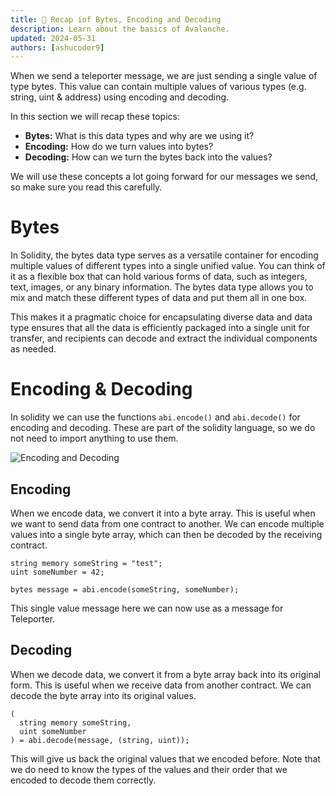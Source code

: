 ```yaml
---
title: 📕 Recap iof Bytes, Encoding and Decoding
description: Learn about the basics of Avalanche.
updated: 2024-05-31
authors: [ashucoder9]
---
```


When we send a teleporter message, we are just sending a single value of type bytes. This value can contain multiple values of various types (e.g. string, uint & address) using encoding and decoding. 

In this section we will recap these topics:

- **Bytes:** What is this data types and why are we using it? 
- **Encoding:** How do we turn values into bytes?
- **Decoding:** How can we turn the bytes back into the values?

We will use these concepts a lot going forward for our messages we send, so make sure you read this carefully.

# Bytes
In Solidity, the bytes data type serves as a versatile container for encoding multiple values of different types into a single unified value. You can think of it as a flexible box that can hold various forms of data, such as integers, text, images, or any binary information. The bytes data type allows you to mix and match these different types of data and put them all in one box.

This makes it a pragmatic choice for encapsulating diverse data and data type ensures that all the data is efficiently packaged into a single unit for transfer, and recipients can decode and extract the individual components as needed.

# Encoding & Decoding

In solidity we can use the functions `abi.encode()` and `abi.decode()` for encoding and decoding. These are part of the solidity language, so we do not need to import anything to use them.

![Encoding and Decoding](/course-images/solidity/encoding-decoding.png)

## Encoding
When we encode data, we convert it into a byte array. This is useful when we want to send data from one contract to another. We can encode multiple values into a single byte array, which can then be decoded by the receiving contract.

```solidity
string memory someString = "test";
uint someNumber = 42;

bytes message = abi.encode(someString, someNumber);
```

This single value message here we can now use as a message for Teleporter.

## Decoding
When we decode data, we convert it from a byte array back into its original form. This is useful when we receive data from another contract. We can decode the byte array into its original values.

```solidity
( 
  string memory someString,
  uint someNumber
) = abi.decode(message, (string, uint));
```

This will give us back the original values that we encoded before. Note that we do need to know the types of the values and their order that we encoded to decode them correctly.